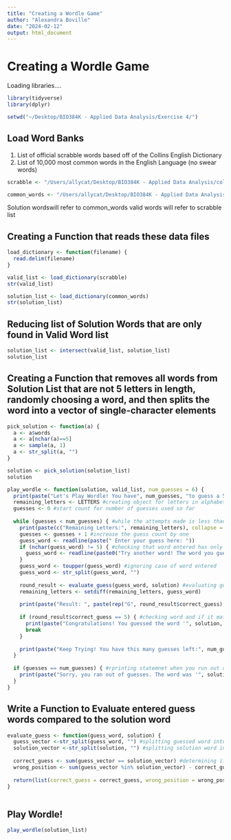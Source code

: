 ```yaml
---
title: "Creating a Wordle Game"
author: "Alexandra Boville"
date: "2024-02-12"
output: html_document
---
```


# Creating a Wordle Game

Loading libraries....
```r
library(tidyverse)
library(dplyr)

setwd("~/Desktop/BIO384K - Applied Data Analysis/Exercise 4/")
```


## Load Word Banks

1. List of official scrabble words based off of the Collins English Dictionary
2. List of 10,000 most common words in the English Language (no swear words)

```r
scrabble <- "/Users/allycat/Desktop/BIO384K - Applied Data Analysis/collins-scrabble-words-2019.txt"

common_words <- "/Users/allycat/Desktop/BIO384K - Applied Data Analysis/google-10000-english-usa-no-swears.txt"
```

Solution wordswill refer to common_words
valid words will refer to scrabble list

## Creating a Function that reads these data files

```r
load_dictionary <- function(filename) {
  read.delim(filename)
}

valid_list <- load_dictionary(scrabble)
str(valid_list)

solution_list <- load_dictionary(common_words)
str(solution_list)

```

## Reducing list of Solution Words that are only found in Valid Word list

```r
solution_list <- intersect(valid_list, solution_list)
solution_list
```

## Creating a Function that removes all words from Solution List that are not 5 letters in length, randomly choosing a word, and then splits the word into a vector of single-character elements

```r
pick_solution <- function(a) {
  a <- a$words
  a <- a[nchar(a)==5]
  a <- sample(a, 1)
  a <- str_split(a, "")
}

solution <- pick_solution(solution_list)
solution


```



```r
play_wordle <- function(solution, valid_list, num_guesses = 6) {
  print(paste("Let's Play Wordle! You have", num_guesses, "to guess a 5 letter word. Good Luck!")) #intro text to start game
  remaining_letters <- LETTERS #creating object for letters in alphabet
  guesses <- 0 #start count for number of guesses used so far
  
  while (guesses < num_guesses) { #while the attempts made is less than the limit for number of guesses... keep playing!
    print(paste(c("Remaining Letters:", remaining_letters), collapse = " ")) #print how many letters are left in the alphabet
    guesses <- guesses + 1 #increase the guess count by one
    guess_word <- readline(paste(" Enter your guess here: "))
    if (nchar(guess_word) != 5) { #checking that word entered has only 5 characters
      guess_word <- readline(paste0("Try another word! The word you guess must have 5 characters "))
    }
    guess_word <- toupper(guess_word) #ignoring case of word entered
    guess_word <- str_split(guess_word, "")
    
    round_result <- evaluate_guess(guess_word, solution) #evaluating guess
    remaining_letters <- setdiff(remaining_letters, guess_word)
    
    print(paste("Result: ", paste(rep("G", round_result$correct_guess), rep("Y", round_result$wrong_position), sep = ""), "\n"))
    
    if (round_result$correct_guess == 5) { #checking word and if it matches solution to print correct 
      print(paste("Congratulations! You guessed the word '", solution, "' and it is the correct answer! \n"))
      break
    }
    
    print(paste("Keep Trying! You have this many guesses left:", num_guesses - guesses, "\n"))
  }
  
  if (guesses == num_guesses) { #rprinting statemnet when you run out of guesses and lose game
    print(paste("Sorry, you ran out of guesses. The word was '", solution, "'. Better luck next time!\n"))
  }
}
``` 

## Write a Function to Evaluate entered guess words compared to the solution word
```r
evaluate_guess <- function(guess_word, solution) { 
  guess_vector <-str_split(guess_word, "") #splitting guessed word into vector of characters
  solution_vector <-str_split(solution, "") #splitting solution word into a vector of characters
  
  correct_guess <- sum(guess_vector == solution_vector) #determining if any letters guess are correct and if they are in right position
  wrong_position <- sum(guess_vector %in% solution_vector) - correct_guess
  
  return(list(correct_guess = correct_guess, wrong_position = wrong_position)) #returning letters that are correct and in correct position or correct but in wrong position
}
  
```

## Play Wordle!
```r
play_wordle(solution_list)
```

